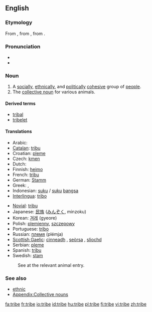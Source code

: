 ==English==

===Etymology===
From {{ME.}}, from {{OF.}} {{term|tribu|lang=}}, from {{L.}} {{term|tribus|lang=la}}.

===Pronunciation===
* {{audio|en-us-tribe.ogg|Audio (US)}}
* {{rhymes|aɪb}}

===Noun===
{{en-noun}}

# A [[social]]ly, [[ethnical]]ly, and [[political]]ly [[cohesive]] group of [[people]].
# The [[collective noun]] for various animals.

====Derived terms====
* [[tribal]]
* [[tribelet]]

====Translations====
{{trans-top|group of people}}
*Arabic: {{ARchar|[[قبيلة]]}} {{f}}
*[[Catalan]]: [[tribu]] {{f}}
*Croatian: [[pleme]] {{n}}
*Czech: [[kmen]] {{m}}
*Dutch: {{t|nl|stam|m}}
*Finnish: [[heimo]]
*French: [[tribu]] {{f}}
*German: [[Stamm]] {{m}}
*Greek: {{t+|el|φύλο|n}}, {{t+|el|φυλή|f}}
*Indonesian: [[suku]] / [[suku]] [[bangsa]]
*[[Interlingua]]: [[tribo]]
{{trans-mid}}
*[[Novial]]: [[tribu]]
*Japanese: [[民族]] ([[みんぞく]], minzoku)
*Korean: [[겨레]] (gyeore)
*Polish: [[plemienny]], [[szczepowy]]
*Portuguese: [[tribo]] {{f}}
*Russian: [[племя]] (plémja) {{n}}
*[[Scottish Gaelic]]: [[cinneadh]] {{m}}, [[seòrsa]] {{m}}, [[sliochd]] {{m}}
*Serbian: [[pleme]] {{n}}
*Spanish: [[tribu]] {{f}}
*Swedish: [[stam]]
{{trans-bottom}}

{{trans-top|collective noun}}
:See at the relevant animal entry.
{{trans-bottom}}

===See also===
* [[ethnic]]
* [[Appendix:Collective nouns nouns-T|Appendix:Collective nouns]]

[[fa:tribe]]
[[fr:tribe]]
[[io:tribe]]
[[id:tribe]]
[[hu:tribe]]
[[pl:tribe]]
[[fi:tribe]]
[[vi:tribe]]
[[zh:tribe]]